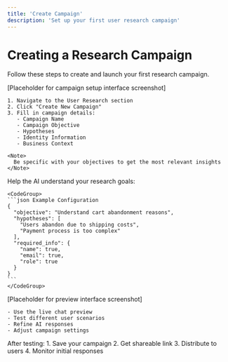 ```yaml
---
title: 'Create Campaign'
description: 'Set up your first user research campaign'
---
```


# Creating a Research Campaign

Follow these steps to create and launch your first research campaign.

<Steps>
  <Step title="Campaign Setup">
    <Frame>
      [Placeholder for campaign setup interface screenshot]
    </Frame>

    1. Navigate to the User Research section
    2. Click "Create New Campaign"
    3. Fill in campaign details:
       - Campaign Name
       - Campaign Objective
       - Hypotheses
       - Identity Information
       - Business Context

    <Note>
      Be specific with your objectives to get the most relevant insights
    </Note>
  </Step>

  <Step title="Configure AI Settings">
    Help the AI understand your research goals:

    <CodeGroup>
    ```json Example Configuration
    {
      "objective": "Understand cart abandonment reasons",
      "hypotheses": [
        "Users abandon due to shipping costs",
        "Payment process is too complex"
      ],
      "required_info": {
        "name": true,
        "email": true,
        "role": true
      }
    }
    ```
    </CodeGroup>
  </Step>

  <Step title="Preview and Test">
    <Frame>
      [Placeholder for preview interface screenshot]
    </Frame>

    - Use the live chat preview
    - Test different user scenarios
    - Refine AI responses
    - Adjust campaign settings
  </Step>

  <Step title="Launch Campaign">
    After testing:
    1. Save your campaign
    2. Get shareable link
    3. Distribute to users
    4. Monitor initial responses
  </Step>
</Steps> 